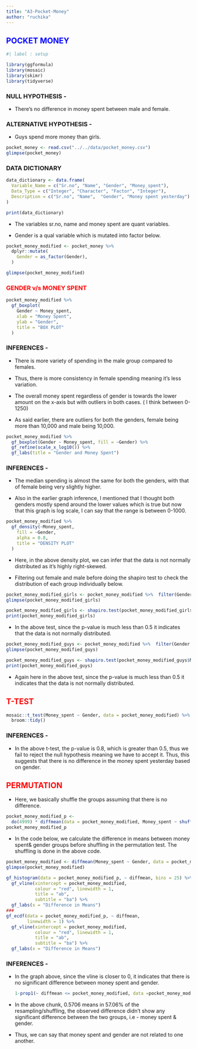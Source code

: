```yaml
---
title: "A3-Pocket-Money"
author: "ruchika"
---
```


## POCKET MONEY {style="color:blue"}

```r
#| label : setup

library(ggformula)
library(mosaic)
library(skimr)
library(tidyverse)
```

### NULL HYPOTHESIS -

-   There's no difference in money spent between male and female.

### ALTERNATIVE HYPOTHESIS -

-   Guys spend more money than girls.

```r
pocket_money <- read.csv("../../data/pocket_money.csv")
glimpse(pocket_money)
```

### DATA DICTIONARY

```r
data_dictionary <- data.frame(
  Variable_Name = c("Sr.no", "Name", "Gender", "Money_spent"),
  Data_Type = c("Integer", "Character", "Factor", "Integer"),
  Description = c("Sr.no", "Name",  "Gender", "Money spent yesterday")
)

print(data_dictionary)
```

-   The variables sr.no, name and money spent are quant variables.

-   Gender is a qual variable which is mutated into factor below.

```r
pocket_money_modified <- pocket_money %>%
  dplyr::mutate(
    Gender = as_factor(Gender),
  )

glimpse(pocket_money_modified)
```

### GENDER v/s MONEY SPENT {style="color:red"}

```r
pocket_money_modified %>%
  gf_boxplot(
    Gender ~ Money_spent,
    xlab = "Money Spent",
    ylab = "Gender",
    title = "BOX PLOT"
  )
```

### INFERENCES -

-   There is more variety of spending in the male group compared to females.

-   Thus, there is more consistency in female spending meaning it's less variation.

-   The overall money spent regardless of gender is towards the lower amount on the x-axis but with outliers in both cases. ( I think between 0-1250)

-   As said earlier, there are outliers for both the genders, female being more than 10,000 and male being 10,000.

```r
pocket_money_modified %>%
  gf_boxplot(Gender ~ Money_spent, fill = ~Gender) %>%
  gf_refine(scale_x_log10()) %>%
  gf_labs(title = "Gender and Money Spent")
```

### INFERENCES -

-   The median spending is almost the same for both the genders, with that of female being very slightly higher.

-   Also in the earlier graph inference, I mentioned that I thought both genders mostly spend around the lower values which is true but now that this graph is log scale, I can say that the range is between 0-1000.

```r
pocket_money_modified %>%
  gf_density(~Money_spent,
    fill = ~Gender,
    alpha = 0.8,
    title = "DENSITY PLOT"
  )
```

-   Here, in the above density plot, we can infer that the data is not normally distributed as it's highly right-skewed.

-   Filtering out female and male before doing the shapiro test to check the distribution of each group individually below.

```r
pocket_money_modified_girls <- pocket_money_modified %>%  filter(Gender == "Female")
glimpse(pocket_money_modified_girls)
```

```r
pocket_money_modified_girls <- shapiro.test(pocket_money_modified_girls$Money_spent)
print(pocket_money_modified_girls)
```

-   In the above test, since the p-value is much less than 0.5 it indicates that the data is not normally distributed.

```r
pocket_money_modified_guys <- pocket_money_modified %>%  filter(Gender == "Male")
glimpse(pocket_money_modified_guys)
```

```r
pocket_money_modified_guys <- shapiro.test(pocket_money_modified_guys$Money_spent)
print(pocket_money_modified_guys)
```

-   Again here in the above test, since the p-value is much less than 0.5 it indicates that the data is not normally distributed.

## T-TEST {style="color:red"}

```r
mosaic::t_test(Money_spent ~ Gender, data = pocket_money_modified) %>% 
  broom::tidy()
```

### INFERENCES -

-   In the above t-test, the p-value is 0.8, which is greater than 0.5, thus we fail to reject the null hypothesis meaning we have to accept it. Thus, this suggests that there is no difference in the money spent yesterday based on gender.

## PERMUTATION {style="color:red"}

-   Here, we basically shuffle the groups assuming that there is no difference.

```r
pocket_money_modified_p <- 
  do(4999) * diffmean(data = pocket_money_modified, Money_spent ~ shuffle(Gender))
pocket_money_modified_p
```

-   In the code below, we calculate the difference in means between money spent& gender groups before shuffling in the permutation test. The shuffling is done in the above code.

```r
pocket_money_modified <- diffmean(Money_spent ~ Gender, data = pocket_money_modified)
glimpse(pocket_money_modified)
```

```r
gf_histogram(data = pocket_money_modified_p, ~ diffmean, bins = 25) %>%
  gf_vline(xintercept = pocket_money_modified, 
           colour = "red", linewidth = 1,
           title = "ab", 
           subtitle = "ba") %>% 
  gf_labs(x = "Difference in Means")
###
gf_ecdf(data = pocket_money_modified_p, ~ diffmean, 
        linewidth = 1) %>%
  gf_vline(xintercept = pocket_money_modified, 
           colour = "red", linewidth = 1,
           title = "ab", 
           subtitle = "ba") %>% 
  gf_labs(x = "Difference in Means")
```

### INFERENCES -

-   In the graph above, since the vline is closer to 0, it indicates that there is no significant difference between money spent and gender.

    ```r
    1-prop1(~ diffmean <= pocket_money_modified, data =pocket_money_modified_p)
    ```

-   In the above chunk, 0.5706 means in 57.06% of the resampling/shuffling, the observed difference didn't show any significant difference between the two groups, i.e - money spent & gender.

-   Thus, we can say that money spent and gender are not related to one another.
